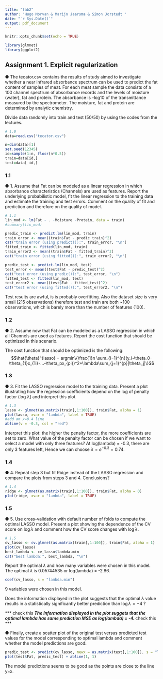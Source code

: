 ```yaml
---
title: "lab2"
author: "Hugo Morvan & Marijn Jaarsma & Simon Jorstedt "
date: "`r Sys.Date()`"
output: pdf_document
---
```


```r
knitr::opts_chunk$set(echo = TRUE)
```

```r
library(glmnet)
library(ggplot2)
```


## Assignment 1. Explicit regularization

● The tecator.csv contains the results of study aimed to investigate whether a near infrared absorbance spectrum can be used to predict the fat content of samples of meat. For each meat sample the data consists of a 100 channel spectrum of absorbance records and the levels of moisture (water), fat and protein. The absorbance is -log10 of the transmittance measured by the spectrometer. The moisture, fat and protein are determined by analytic chemistry.

Divide data randomly into train and test (50/50) by using the codes from the lectures.

```r
# 1.0
data=read.csv("tecator.csv")

n=dim(data)[1]
set.seed(12345)
id=sample(1:n, floor(n*0.5))
train=data[id,]
test=data[-id,]
```

### 1.1
● 1. Assume that Fat can be modeled as a linear regression in which absorbance characteristics (Channels) are used as features. Report the underlying probabilistic model, fit the linear regression to the training data and estimate the training and test errors. Comment on the quality of fit and prediction and therefore on the quality of model.

```r
# 1.1
lin_mod <- lm(Fat ~ . -Moisture -Protein, data = train)
#summary(lin_mod)

predic_train <- predict.lm(lin_mod, train)
train_error <- mean((train$Fat - predic_train)^2)
cat("train error (using predict()):", train_error, "\n")
fitted_train <- fitted(lin_mod, train)
train_error2 <- mean((train$Fat - fitted_train)^2)
cat("train error (using fitted()):", train_error2, "\n")

predic_test <- predict.lm(lin_mod, test)
test_error <- mean((test$Fat - predic_test)^2)
cat("test error (using predic()):", test_error, "\n")
fitted_test <- fitted(lin_mod, test)
test_error2 <- mean((test$Fat - fitted_test)^2)
cat("test error (using fitted()):", test_error2, "\n")

```
Test results are awful, is is probably overfitting. Also the dataset size is very small (215 observations) therefore test and train are both ~100 observations, which is barely more than the number of features (100).

### 1.2
● 2. Assume now that Fat can be modeled as a LASSO regression in which all
Channels are used as features. Report the cost function that should be
optimized in this scenario.

The cost function that should be optimized is the following:
$$\hat{\theta}^{lasso} = argmin\{\frac{1}n \sum_{i=1}^{n}(y_i-\theta_0-\theta_{1}x_{1i}-...-\theta_px_{pi})^2+\lambda\sum_{j=1}^{p}|\theta_j|\}$$

### 1.3
● 3. Fit the LASSO regression model to the training data. Present a plot illustrating how the regression coefficients depend on the log of penalty factor (log λ) and interpret this plot. 

```r
# 1.3
lasso <- glmnet(as.matrix(train[,1:100]), train$Fat, alpha = 1)
plot(lasso, xvar = "lambda", label = TRUE)
#add an x=0.4 line
abline(v = -0.3, col = "red")

```
Interpret this plot: the higher the penalty factor, the more coefficients are set to zero.
What value of the penalty factor can be chosen if we want to select a model with only three features?
At log(lambda) = -0.3, there are only 3 features left, Hence we can choose $\lambda = e^{-0.3} = 0.74$.

### 1.4
● 4. Repeat step 3 but fit Ridge instead of the LASSO regression and compare the plots from steps 3 and 4. Conclusions?

```r
# 1.4
ridge <- glmnet(as.matrix(train[,1:100]), train$Fat, alpha = 0)
plot(ridge, xvar = "lambda", label = TRUE)
```

### 1.5

● 5. Use cross-validation with default number of folds to compute the optimal LASSO model. Present a plot showing the dependence of the CV score on $\log\lambda$ and comment how the CV score changes with $\log\lambda$. 

```r
# 1.5
cv_lasso <- cv.glmnet(as.matrix(train[,1:100]), train$Fat, alpha = 1)
plot(cv_lasso)
best_lambda <- cv_lasso$lambda.min
cat("best lambda:", best_lambda, "\n")
```
Report the optimal $\lambda$ and how many variables were chosen in this model. 
The optimal $\lambda$ is 0.05744535 or log(lambda) = -2.86. 
```r
coef(cv_lasso, s = "lambda.min")
```
9 variables were chosen in this model.


Does the information displayed in the plot suggests that the optimal $\lambda$ value results in a statistically significantly better prediction than $\log\lambda = −4$ ? 

*** check this ***
The information displayed in the plot suggets that the optimal lambda has same prediction MSE as log(lambda) = -4.
*** check this ***

● Finally, create a scatter plot of the original test versus predicted test values for the model corresponding to optimal lambda and comment whether the model predictions are good.

```r
predic_test <- predict(cv_lasso, newx = as.matrix(test[,1:100]), s = "lambda.min")
plot(test$Fat, predic_test) + abline(1, 1)

```
The model predictions seems to be good as the points are close to the line y=x. 
